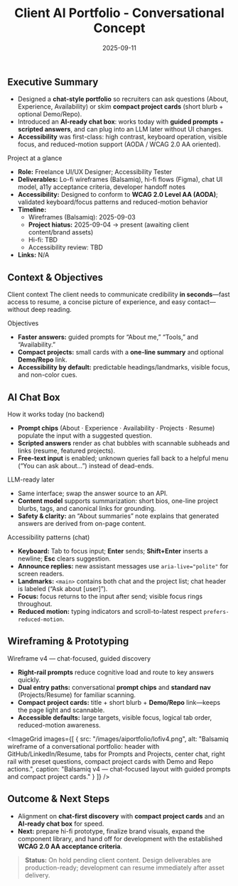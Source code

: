 ﻿---
title: "Client AI Portfolio - Conversational Concept"
summary: "Freelance UI/UX engagement: chat-focused, accessibility-first portfolio concept with guided prompts and an AI-ready chat box. Lo-fi in Balsamiq, hi-fi in Figma."
date: "2025-09-11"
categories: ["UI/UX"]
tools: ["balsamiq", "figma", "a11y"]
featured: true
---

## Executive Summary
- Designed a **chat-style portfolio** so recruiters can ask questions (About, Experience, Availability) or skim **compact project cards** (short blurb + optional Demo/Repo).
- Introduced an **AI-ready chat box**: works today with **guided prompts** + **scripted answers**, and can plug into an LLM later without UI changes.
- **Accessibility** was first-class: high contrast, keyboard operation, visible focus, and reduced-motion support (AODA / WCAG 2.0 AA oriented).

<Subhead>Project at a glance</Subhead>

- **Role:** Freelance UI/UX Designer; Accessibility Tester  
- **Deliverables:** Lo-fi wireframes (Balsamiq), hi-fi flows (Figma), chat UI model, a11y acceptance criteria, developer handoff notes  
- **Accessibility:** Designed to conform to **WCAG 2.0 Level AA (AODA)**; validated keyboard/focus patterns and reduced-motion behavior  
- **Timeline:**  
  - Wireframes (Balsamiq): 2025-09-03  
  - **Project hiatus:** 2025-09-04 → present (awaiting client content/brand assets)  
  - Hi-fi: TBD  
  - Accessibility review: TBD  
- **Links:** N/A

## Context & Objectives
<Subhead>Client context</Subhead>
The client needs to communicate credibility **in seconds**—fast access to resume, a concise picture of experience, and easy contact—without deep reading.

<Subhead>Objectives</Subhead>
- **Faster answers:** guided prompts for “About me,” “Tools,” and “Availability.”  
- **Compact projects:** small cards with a **one-line summary** and optional **Demo/Repo** link.  
- **Accessibility by default:** predictable headings/landmarks, visible focus, and non-color cues.

## AI Chat Box
<Subhead>How it works today (no backend)</Subhead>
- **Prompt chips** (About · Experience · Availability · Projects · Resume) populate the input with a suggested question.  
- **Scripted answers** render as chat bubbles with scannable subheads and links (resume, featured projects).  
- **Free-text input** is enabled; unknown queries fall back to a helpful menu (“You can ask about…”) instead of dead-ends.

<Subhead>LLM-ready later</Subhead>
- Same interface; swap the answer source to an API.  
- **Content model** supports summarization: short bios, one-line project blurbs, tags, and canonical links for grounding.  
- **Safety & clarity:** an “About summaries” note explains that generated answers are derived from on-page content.

<Subhead>Accessibility patterns (chat)</Subhead>
- **Keyboard:** Tab to focus input; **Enter** sends; **Shift+Enter** inserts a newline; **Esc** clears suggestion.  
- **Announce replies:** new assistant messages use `aria-live="polite"` for screen readers.  
- **Landmarks:** `<main>` contains both chat and the project list; chat header is labeled (“Ask about [user]”).  
- **Focus:** focus returns to the input after send; visible focus rings throughout.  
- **Reduced motion:** typing indicators and scroll-to-latest respect `prefers-reduced-motion`.

## Wireframing & Prototyping
<Subhead>Wireframe v4 — chat-focused, guided discovery</Subhead>

- **Right-rail prompts** reduce cognitive load and route to key answers quickly.  
- **Dual entry paths:** conversational **prompt chips** and **standard nav** (Projects/Resume) for familiar scanning.  
- **Compact project cards:** title + short blurb + **Demo/Repo** link—keeps the page light and scannable.  
- **Accessible defaults:** large targets, visible focus, logical tab order, reduced-motion awareness.

<ImageGrid
  images={[
    {
      src: "/images/aiportfolio/lofiv4.png",
      alt:
        "Balsamiq wireframe of a conversational portfolio: header with GitHub/LinkedIn/Resume, tabs for Prompts and Projects, center chat, right rail with preset questions, compact project cards with Demo and Repo actions.",
      caption: "Balsamiq v4 — chat-focused layout with guided prompts and compact project cards."
    }
  ]}
/>

## Outcome & Next Steps
- Alignment on **chat-first discovery** with **compact project cards** and an **AI-ready chat box** for speed.  
- **Next:** prepare hi-fi prototype, finalize brand visuals, expand the component library, and hand off for development with the established **WCAG 2.0 AA acceptance criteria**.

> **Status:** On hold pending client content. Design deliverables are production-ready; development can resume immediately after asset delivery.